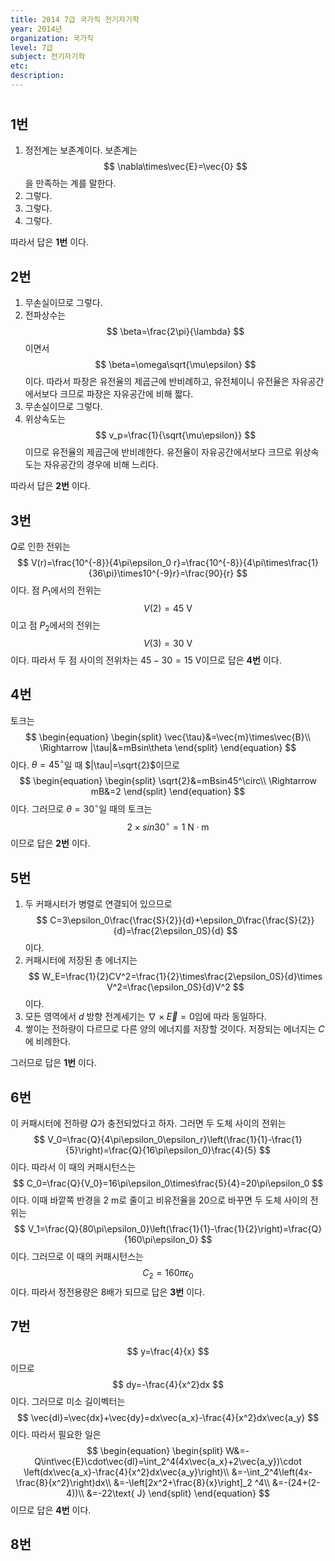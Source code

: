 ```yaml
---
title: 2014 7급 국가직 전기자기학
year: 2014년
organization: 국가직
level: 7급
subject: 전기자기학
etc:
description:
---
```


#

## 1번
1. 정전계는 보존계이다. 보존계는
  $$
  \nabla\times\vec{E}=\vec{0}
  $$
  을 만족하는 계를 말한다.
2. 그렇다.
3. 그렇다.
4. 그렇다.

따라서 답은 **1번** 이다.

## 2번
1. 무손실이므로 그렇다.
2. 전파상수는
  $$
  \beta=\frac{2\pi}{\lambda}
  $$
  이면서
  $$
  \beta=\omega\sqrt{\mu\epsilon}
  $$
  이다. 따라서 파장은 유전율의 제곱근에 반비례하고, 유전체이니 유전율은 자유공간에서보다 크므로 파장은 자유공간에 비해 짧다.
3. 무손실이므로 그렇다.
4. 위상속도는
  $$
  v_p=\frac{1}{\sqrt{\mu\epsilon}}
  $$
  이므로 유전율의 제곱근에 반비례한다. 유전율이 자유공간에서보다 크므로 위상속도는 자유공간의 경우에 비해 느리다.

따라서 답은 **2번** 이다.

## 3번
$Q$로 인한 전위는
$$
V(r)=\frac{10^{-8}}{4\pi\epsilon_0 r}=\frac{10^{-8}}{4\pi\times\frac{1}{36\pi}\times10^{-9}r}=\frac{90}{r}
$$
이다. 점 $P_1$에서의 전위는
$$
V(2)=45\text{ V}
$$
이고 점 $P_2$에서의 전위는
$$
V(3)=30\text{ V}
$$
이다. 따라서 두 점 사이의 전위차는 $45-30=15$ V이므로 답은 **4번** 이다.

## 4번
토크는
$$
\begin{equation}
\begin{split}
\vec{\tau}&=\vec{m}\times\vec{B}\\
\Rightarrow |\tau|&=mBsin\theta
\end{split}
\end{equation}
$$
이다. $\theta=45^\circ$일 때 $|\tau|=\sqrt{2}$이므로
$$
\begin{equation}
\begin{split}
\sqrt{2}&=mBsin45^\circ\\
\Rightarrow mB&=2
\end{split}
\end{equation}
$$
이다. 그러므로 $\theta=30^\circ$일 때의 토크는
$$
2\times sin30^\circ=1\text{ N}\cdot\text{m}
$$
이므로 답은 **2번** 이다.

## 5번
1. 두 커패시터가 병렬로 연결되어 있으므로
  $$
  C=3\epsilon_0\frac{\frac{S}{2}}{d}+\epsilon_0\frac{\frac{S}{2}}{d}=\frac{2\epsilon_0S}{d}
  $$
  이다.
2. 커패시터에 저장된 총 에너지는
  $$
  W_E=\frac{1}{2}CV^2=\frac{1}{2}\times\frac{2\epsilon_0S}{d}\times V^2=\frac{\epsilon_0S}{d}V^2
  $$
  이다.
3. 모든 영역에서 $d$ 방향 전계세기는 $\nabla\times\vec{E}=0$임에 따라 동일하다.
4. 쌓이는 전하량이 다르므로 다른 양의 에너지를 저장할 것이다. 저장되는 에너지는 $C$에 비례한다.

그러므로 답은 **1번** 이다.

## 6번
이 커패시터에 전하량 $Q$가 충전되었다고 하자. 그러면 두 도체 사이의 전위는
$$
V_0=\frac{Q}{4\pi\epsilon_0\epsilon_r}\left(\frac{1}{1}-\frac{1}{5}\right)=\frac{Q}{16\pi\epsilon_0}\frac{4}{5}
$$
이다. 따라서 이 때의 커패시턴스는
$$
C_0=\frac{Q}{V_0}=16\pi\epsilon_0\times\frac{5}{4}=20\pi\epsilon_0
$$
이다. 이때 바깥쪽 반경을 2 m로 줄이고 비유전율을 20으로 바꾸면 두 도체 사이의 전위는
$$
V_1=\frac{Q}{80\pi\epsilon_0}\left(\frac{1}{1}-\frac{1}{2}\right)=\frac{Q}{160\pi\epsilon_0}
$$
이다. 그러므로 이 때의 커패시턴스는
$$
C_2=160\pi\epsilon_0
$$
이다. 따라서 정전용량은 8배가 되므로 답은 **3번** 이다.

## 7번
$$
y=\frac{4}{x}
$$
이므로
$$
dy=-\frac{4}{x^2}dx
$$
이다. 그러므로 미소 길이벡터는
$$
\vec{dl}=\vec{dx}+\vec{dy}=dx\vec{a_x}-\frac{4}{x^2}dx\vec{a_y}
$$
이다. 따라서 필요한 일은
$$
\begin{equation}
\begin{split}
W&=-Q\int\vec{E}\cdot\vec{dl}=\int_2^4(4x\vec{a_x}+2\vec{a_y})\cdot \left(dx\vec{a_x}-\frac{4}{x^2}dx\vec{a_y}\right)\\
&=-\int_2^4\left(4x-\frac{8}{x^2}\right)dx\\
&=-\left[2x^2+\frac{8}{x}\right]_2 ^4\\
&=-(24+(2-4))\\
&=-22\text{ J}
\end{split}
\end{equation}
$$
이므로 답은 **4번** 이다.

## 8번